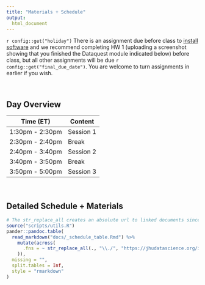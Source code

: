 ```yaml
---
title: "Materials + Schedule"
output:
  html_document
---
```


`r config::get("holiday")` There is an assignment due before class to [install software](modules/Setup/R_and_RStudio_installation.html) and we recommend completing HW 1 (uploading a screenshot showing that you finished the Dataquest module indicated below) before class, but all other assignments will be due `r config::get("final_due_date")`. You are welcome to turn assignments in earlier if you wish.

<br>

## Day Overview

| Time (ET)         | Content   |
|-------------------|-----------|
| 1:30pm - 2:30pm   | Session 1 |
| 2:30pm - 2:40pm   | Break     |
| 2:40pm - 3:40pm   | Session 2 |
| 3:40pm - 3:50pm   | Break     |
| 3:50pm - 5:00pm   | Session 3 |

<br>

## Detailed Schedule + Materials

```r
# The str_replace_all creates an absolute url to linked documents since there are word and pdf rendered versions of the syllabus
source("scripts/utils.R")
pander::pandoc.table(
  read_markdown("docs/_schedule_table.Rmd") %>%
    mutate(across(
      .fns = ~ str_replace_all(., "\\./", "https://jhudatascience.org/intro_to_r/")
    )),
  missing = "",
  split.tables = Inf,
  style = "rmarkdown"
)
```

